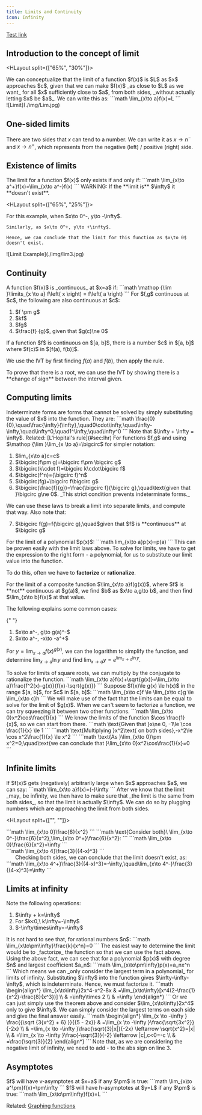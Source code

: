 ```yaml
---
title: Limits and Continuity
icon: Infinity
---
```


[Test link](./integral)

## Introduction to the concept of limit

<HLayout split={["65%", "30%"]}>
  <div>
    We can conceptualize that the limit of a function $f(x)$ is $L$ as $x$ approaches $c$, given that we can make $f(x)$ _as close to $L$ as we want_ for all $x$ sufficiently close to $a$, from both sides, _without actually letting $x$ be $a$_. We can write this as:
    ```math
    \lim_{x\to a}f(x)=L
    ```
  </div>
  <div>
    ![Limit](./img/Lim.jpg)
  </div>
</HLayout>

## One-sided limits

There are two sides that $x$ can tend to a number. We can write it as $x\to n^-$ and $x\to n^+$, which represents from the negative (left) / positive (right) side.

## Existence of limits

<Block title="Condition for limit to exist" variant="primary">
  The limit for a function $f(x)$ only exists if and only if:
  ```math
  \lim_{x\to a^+}f(x)=\lim_{x\to a^-}f(x)
  ```
  WARNING: If the **limit is** $\infty$ it **doesn't exist**.
</Block>

<HLayout split={["65%", "25%"]}>
  <div>
    For this example, when $x\to 0^-, y\to -\infty$.

    Similarly, as $x\to 0^+, y\to +\infty$.

    Hence, we can conclude that the limit for this function as $x\to 0$ doesn't exist.

  </div>
  <div>
    ![Limit Example](./img/lim3.jpg)
  </div>
</HLayout>

## Continuity

<Block title="Continuity" variant="primary">
  A function $f(x)$ is _continuous_ at $x=a$ if:
  ```math
  \mathop {\lim }\limits_{x \to a} f\left( x \right) = f\left( a \right)
  ```
</Block>

<Block title="Continuity properties" variant="knowledge">
  For $f,g$ continuous at $c$, the following are also continuous at $c$:
  <ol>
    <li>$f \pm g$</li>
    <li>$kf$</li>
    <li>$fg$</li>
    <li>
      $\frac{f}
      {g}$, given that $g(c)\ne 0$
    </li>
  </ol>
</Block>

<Block title="Intermediate value theorem (IVT)" variant="secondary">
  If a function $f$ is continuous on $[a, b]$, there is a number $c$ in $[a, b]$ where $f(c)$ in $[f(a), f(b)]$.

We use the IVT by first finding $f(a)$ and $f(b)$, then apply the rule.

  <BlockSep />
  To prove that there is a root, we can use the IVT by showing there is a **change of sign** between the interval given.
</Block>

## Computing limits

<Block title="Indeterminate forms" variant="primary">
  Indeterminate forms are forms that cannot be solved by simply substituting the value of $x$ into the function. They are:
  ```math
  \frac{0}{0},\quad\frac{\infty}{\infty},\quad0\cdot\infty,\quad\infty-\infty,\quad\infty^0,\quad1^\infty,\quad\infty^0
  ```
  Note that $\infty + \infty = \infty$. Related: [L'Hopital's rule](#sec:lhr)
</Block>

<Block title="Using the limit laws" variant="secondary">
  For functions $f,g$ and using $\mathop {\lim }\lim_{x \to a}=\bigcirc$ for simpler notation:
  <ol>
    <li>$lim_{x\to a}c=c$</li>
    <li>$\bigcirc(f\pm g)=\bigcirc f\pm \bigcirc g$</li>
    <li>$\bigcirc(k\cdot f)=\bigcirc k\cdot\bigcirc f$</li>
    <li>$\bigcirc(f^n)=(\bigcirc f)^n$</li>
    <li>$\bigcirc(fg)=\bigcirc f\bigcirc g$</li>
    <li>$\bigcirc(\frac{f}{g})=\frac{\bigcirc f}{\bigcirc g},\quad\text{given that }\bigcirc g\ne 0$. _This strict condition prevents indeterminate forms._</li>
  </ol>
  We can use these laws to break a limit into separate limits, and compute that way. Also note that:
  <ol start="7">
    <li>$\bigcirc f(g)=f(\bigcirc g),\quad$given that $f$ is **continuous** at $\bigcirc g$</li>
  </ol>
</Block>

<Block title="Limit of a polynomial" variant="secondary">
  For the limit of a polynomial $p(x)$:
  ```math
  lim_{x\to a}p(x)=p(a)
  ```
  This can be proven easily with the limit laws above.
</Block>

<Block title="Techniques to compute limits" variant="knowledge">
  To solve for limits, we have to get the expression to the right form - a polynomial, for us to substitute our limit value into the function.

To do this, often we have to **factorize** or **rationalize**.

</Block>

<Block title="Limits of composite functions" variant="knowledge">
  For the limit of a composite function $\lim_{x\to a}f(g(x))$, where $f$ is **not** continuous at $g(a)$, we find $b$ as $x\to a,g\to b$, and then find $\lim_{x\to b}f(x)$ at that value.

The following explains some common cases:

{" "}

<ol>
  <li>$x\to a^-, g\to g(a)^-$</li>
  <li>$x\to a^-, -x\to -a^+$</li>
</ol>

For $y=\lim_{x\to a}f(x)^{g(x)}$, we can the logarithm to simplify the function, and determine $\lim_{x\to a}\ln y$ and find $\lim_{x\to a}y=e^{\lim_{x\to a}\ln y}$.

</Block>

<Block title="Limits of square roots" variant="knowledge">
  To solve for limits of square roots, we can multiply by the conjugate to rationalize the function.
  ```math
  \lim_{x\to a}f(x)+\sqrt{g(x)}=\lim_{x\to a}\frac{f^2(x)-g(x)}{f(x)-\sqrt{g(x)}}
  ```
</Block>

<Block title="The squeeze / sandwich theorem" variant="secondary">
  Suppose $f(x)\le g(x) \le h(x)$ in the range $[a, b]$, for $c$ in $[a, b]$:
  ```math
  \lim_{x\to c}f \le \lim_{x\to c}g \le \lim_{x\to c}h
  ```
  We will make use of the fact that the limits can be equal to solve for the limit of $g(x)$.
</Block>

<Block title="Squeezing a function" variant="primary">
  When we can't seem to factorize a function, we can try squeezing it between two other functions.
  ```math
  \lim_{x\to 0}x^2\cos\frac{1}{x}
  ```
  We know the limits of the function $\cos \frac{1}{x}$, so we can start from there.
  ```math
  \text{Given that }x\ne 0, -1\le \cos \frac{1}{x} \le 1
  ```
  ```math
  \text{Multiplying }x^2\text{ on both sides},-x^2\le \cos x^2\frac{1}{x} \le x^2
  ```
  ```math
  \text{As }\lim_{x\to 0}\pm x^2=0,\quad\text{we can conclude that }\lim_{x\to 0}x^2\cos\frac{1}{x}=0
  ```
</Block>

## Infinite limits

<Block title="Determining infinite limits" variant="knowledge">
  If $f(x)$ gets (negatively) arbitrarily large when $x$ approaches $a$, we can say:
  ```math
  \lim_{x\to a}f(x)=(-)\infty
  ```
  After we know that the limit _may_ be infinity, we then have to make sure that _the limit is the same from both sides_, so that the limit is actually $\infty$. We can do so by plugging numbers which are approaching the limit from both sides.
</Block>

<HLayout split={["", ""]}>
  <div>
    <Block title="Infinite limit exists" variant="primary">
      ```math
      \lim_{x\to 0}\frac{6}{x^2}
      ```
      ```math
      \text{Consider both}\ \lim_{x\to 0^-}\frac{6}{x^2},\lim_{x\to 0^+}\frac{6}{x^2}:
      ```
      ```math
      \lim_{x\to 0}\frac{6}{x^2}=\infty
      ```
    </Block>
  </div>
  <div>
    <Block title="Infinite limit doesn't exist" variant="primary">
      ```math
      \lim_{x\to 4}\frac{3}{(4-x)^3}
      ```
      <center>
        Checking both sides, we can conclude that the limit doesn't exist, as:
      </center>
      ```math
      \lim_{x\to 4^+}\frac{3}{(4-x)^3}=-\infty,\quad\lim_{x\to 4^-}\frac{3}{(4-x)^3}=\infty
      ```
    </Block>
  </div>
</HLayout>

## Limits at infinity

<Block title="Infinity operations" variant="secondary">
  Note the following operations:
  <ol>
    <li>$\infty + k=\infty$</li>
    <li>For $k<0,\ k\infty=-\infty$</li>
    <li>$-\infty\times\infty=-\infty$</li>
  </ol>
</Block>

<Block title="Determining limits of infinity" variant="knowledge">
  It is not hard to see that, for rational numbers $n$:
  ```math
  \lim_{x\to\pm\infty}\frac{k}{x^n}=0
  ```
  The easiest way to determine the limit would be to _factorize_ the function so that we can use the fact above.
</Block>

<Block title="Determining limits of infinity of polynomials" variant="secondary">
  Using the above fact, we can see that for a polynomial $p(x)$ with degree $n$ and largest coefficient $a_n$:
  ```math
  \lim_{x\to\pm\infty}p(x)=a_nx^n
  ```
  Which means we can _only consider the largest term in a polynomial_ for limits of infinity.
</Block>

<Block title="Indeterminate forms by substitution of infinity" variant="primary">
  Substituting $\infty$ into the function gives $\infty-\infty-\infty$, which is indeterminate. Hence, we must factorize it.
  ```math
  \begin{align*}
      \lim_{x\to\infty}2x^4-x^2-8x & =\lim_{x\to\infty}[x^4(2-\frac{1}{x^2}-\frac{8}{x^3})] \\
                                   & =\infty\times 2                                        \\
                                   & =\infty
  \end{align*}
  ```
  Or we can just simply use the theorem above and consider $\lim_{x\to\infty}2x^4$ only to give $\infty$.
</Block>

<Block title="Factor polynomials limit to infinity" variant="primary">
  We can simply consider the largest terms on each side and give the final answer easily.
  ```math
  \begin{align*}
      \lim_{x \to -\infty } \frac{{\sqrt {3{x^2} + 6} }}{{5 - 2x}} & =\lim_{x \to -\infty }\frac{\sqrt{3x^2}}{-2x}                           \\
                                                                   & =\lim_{x \to -\infty }\frac{\sqrt{3}|x|}{-2x} \leftarrow \sqrt{x^2}=|x| \\
                                                                   & =\lim_{x \to -\infty }\frac{-\sqrt{3}}{-2} \leftarrow |c|,c<0=-c        \\
                                                                   & =\frac{\sqrt{3}}{2}
  \end{align*}
  ```
  Note that, as we are considering the negative limit of infinity, we need to add - to the abs sign on line 3.
</Block>

## Asymptotes

<Block title="Vertical asymptotes" variant="primary">
  $f$ will have v-asymptotes at $x=a$ if any $\pm$ is true:
  ```math
  \lim_{x\to a^\pm}f(x)=\pm\infty
  ```
</Block>

<Block title="Horizontal asymptotes" variant="primary">
  $f$ will have h-asymptotes at $y=L$ if any $\pm$ is true:
  ```math
  \lim_{x\to\pm\infty}f(x)=L
  ```
</Block>

Related: [Graphing functions](#sec:graph)
